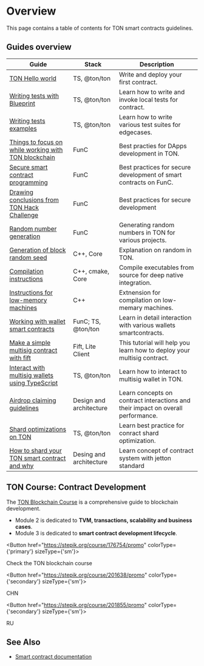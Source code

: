 
# Overview

This page contains a table of contents for TON smart contracts guidelines. 

## Guides overview

| Guide                                                                                                                                                  | Stack                    | Description                                                                      |
|--------------------------------------------------------------------------------------------------------------------------------------------------------|--------------------------|----------------------------------------------------------------------------------|
| [TON Hello world](https://tonhelloworld.com/01-wallet/)                                                                                                | TS, @ton/ton             | Write and deploy your first contract.                                            |
| [Writing tests with Blueprint](/v3/guidelines/smart-contracts/testing/overview/)                                                                       | TS, @ton/ton             | Learn how to write and invoke local tests for contract.                          |
| [Writing tests examples](/v3/guidelines/smart-contracts/testing/writing-test-examples/)                                                                | TS, @ton/ton             | Learn how to write various test suites for edgecases.                            |
| [Things to focus on while working with TON blockchain](/v3/guidelines/smart-contracts/security/things-to-focus/)                                       | FunC                     | Best practies for DApps development in TON.                                      |
| [Secure smart contract programming](/v3/guidelines/smart-contracts/security/secure-programming/)                                                       | FunC                     | Best practices for secure development of smart contracts on FunC.                |
| [Drawing conclusions from TON Hack Challenge](/v3/guidelines/smart-contracts/security/ton-hack-challenge-1/)                                           | FunC                     | Best practices for secure development                                            |
| [Random number generation](/v3/guidelines/smart-contracts/security/random-number-generation/)                                                          | FunC                     | Generating random numbers in TON for various projects.                           |
| [Generation of block random seed](/v3/guidelines/smart-contracts/security/random/)                                                                     | C++, Core                | Explanation on random in TON.                                                    |
| [Compilation instructions](/v3/guidelines/smart-contracts/howto/compile/compilation-instructions/)                                                     | C++, cmake, Core         | Compile executables from source for deep native integration.                     |
| [Instructions for low-memory machines](/v3/guidelines/smart-contracts/howto/compile/instructions-low-memory/)                                          | С++                      | Extnension for compilation on low-memary machines.                               |
| [Working with wallet smart contracts](/v3/guidelines/smart-contracts/howto/wallet/)                                                                    | FunC; TS, @ton/ton       | Learn in detail interaction with various wallets smartcontracts.                 |
| [Make a simple multisig contract with fift](/v3/guidelines/smart-contracts/howto/multisig/)                                                            | Fift, Lite Client        | This tutorial will help you learn how to deploy your multisig contract.               |
| [Interact with multisig wallets using TypeScript](/v3/guidelines/smart-contracts/howto/multisig-js)                                                    | TS, @ton/ton             | Learn how to interact to multisig wallet in TON.                                 |
| [Airdrop claiming guidelines](/v3/guidelines/smart-contracts/howto/airdrop-claim-best-practice/)                                                       | Design and architecture | Learn concepts on contract interactions and their impact on overall performance. |
| [Shard optimizations on TON](/v3/guidelines/smart-contracts/howto/shard-optimization/)                                                                 | TS, @ton/ton             | Learn best practice for conract shard optimization.                              |
| [How to shard your TON smart contract and why](https://blog.ton.org/how-to-shard-your-ton-smart-contract-and-why-studying-the-anatomy-of-tons-jettons) | Desing and architecture  | Learn concept of contract system with jetton standard                            |

## TON Course: Contract Development

The [TON Blockchain Course](https://stepik.org/course/176754/) is a comprehensive guide to blockchain development.

- Module 2 is dedicated to __TVM, transactions, scalability and business cases__.
- Module 3 is dedicated to __smart contract development lifecycle__.


<Button href="https://stepik.org/course/176754/promo"
        colorType={'primary'} sizeType={'sm'}>

Check the TON blockchain course

</Button>


<Button href="https://stepik.org/course/201638/promo"
        colorType={'secondary'} sizeType={'sm'}>

CHN

</Button>


<Button href="https://stepik.org/course/201855/promo"
        colorType={'secondary'} sizeType={'sm'}>

RU

</Button>


## See Also
- [Smart contract documentation](/v3/documentation/smart-contracts/overview/)
